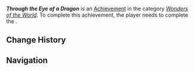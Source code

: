 {{Achievement Infobox
|id           = 81564
|order id     = 1559
|category     = Wonders of the World
|description  = Cleanse the taint of the Abyss from the Heart of the Sacred Mountain and reveal its true form.
|requirements = Complete ''[[As the Burning Sun Sears Shadows]]''
|primogems    = 5
|tracking     = 
|topic        = 
|type         = 
|quest        = As the Burning Sun Sears Shadows
|hidden       = 1
}}
'''''Through the Eye of a Dragon''''' is an [[Achievement]] in the category ''[[Wonders of the World]]''. To complete this achievement, the player needs to complete the {{Quest|As the Burning Sun Sears Shadows}}.

==Change History==
{{Change History|5.5}}

==Navigation==
{{Achievement Navbox}}